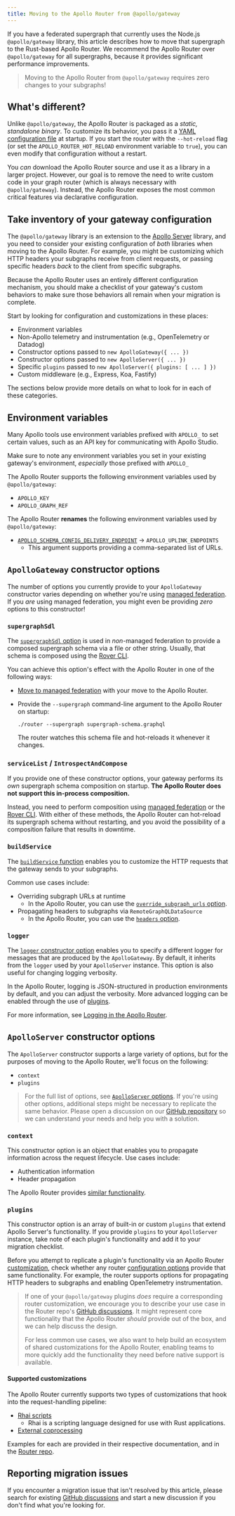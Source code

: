 ```yaml
---
title: Moving to the Apollo Router from @apollo/gateway
---
```


If you have a federated supergraph that currently uses the Node.js `@apollo/gateway` library, this article describes how to move that supergraph to the Rust-based Apollo Router. We recommend the Apollo Router over `@apollo/gateway` for all supergraphs, because it provides significant performance improvements.

> Moving to the Apollo Router from `@apollo/gateway` requires zero changes to your subgraphs! 

## What's different?

Unlike `@apollo/gateway`, the Apollo Router is packaged as a _static, standalone binary_. To customize its behavior, you pass it a [YAML configuration file](./configuration/overview/#yaml-config-file) at startup. If you start the router with the `--hot-reload` flag (or set the `APOLLO_ROUTER_HOT_RELOAD` environment variable to `true`), you can even modify that configuration without a restart.

You _can_ download the Apollo Router source and use it as a library in a larger project. However, our goal is to remove the need to write custom code in your graph router (which is always necessary with `@apollo/gateway`). Instead, the Apollo Router exposes the most common critical features via declarative configuration.

## Take inventory of your gateway configuration

The `@apollo/gateway` library is an extension to the [Apollo Server](/apollo-server/) library, and you need to consider your existing configuration of _both_ libraries when moving to the Apollo Router. For example, you might be customizing which HTTP headers your subgraphs receive from client requests, or passing specific headers _back_ to the client from specific subgraphs.

Because the Apollo Router uses an entirely different configuration mechanism, you should make a checklist of your gateway's custom behaviors to make sure those behaviors all remain when your migration is complete.

Start by looking for configuration and customizations in these places:

* Environment variables
* Non-Apollo telemetry and instrumentation (e.g., OpenTelemetry or Datadog)
* Constructor options passed to `new ApolloGateway({ ... })`
* Constructor options passed to `new ApolloServer({ ... })`
* Specific `plugins` passed to `new ApolloServer({ plugins: [ ... ] })`
* Custom middleware (e.g., Express, Koa, Fastify)

The sections below provide more details on what to look for in each of these categories.

## Environment variables

Many Apollo tools use environment variables prefixed with `APOLLO_` to set certain values, such as an API key for communicating with Apollo Studio.

Make sure to note any environment variables you set in your existing gateway's environment, _especially_ those prefixed with `APOLLO_`

The Apollo Router supports the following environment variables used by `@apollo/gateway`:

* `APOLLO_KEY`
* `APOLLO_GRAPH_REF`

The Apollo Router **renames** the following environment variables used by `@apollo/gateway`:

* [`APOLLO_SCHEMA_CONFIG_DELIVERY_ENDPOINT`](/federation/managed-federation/uplink/#environment-variable) → `APOLLO_UPLINK_ENDPOINTS`
    * This argument supports providing a comma-separated list of URLs.

## `ApolloGateway` constructor options

The number of options you currently provide to your `ApolloGateway` constructor varies depending on whether you're using [managed federation](./managed-federation/overview/). If you _are_ using managed federation, you might even be providing _zero_ options to this constructor!

### `supergraphSdl`

The [`supergraphSdl` option](/federation/api/apollo-gateway#supergraphsdl) is used in _non_-managed federation to provide a composed supergraph schema via a file or other string. Usually, that schema is composed using the [Rover CLI](/rover/supergraphs/).

You can achieve this option's effect with the Apollo Router in one of the following ways:

* [Move to managed federation](./managed-federation/setup/) with your move to the Apollo Router.
* Provide the `--supergraph` command-line argument to the Apollo Router on startup:

    ```
    ./router --supergraph supergraph-schema.graphql
    ```

    The router watches this schema file and hot-reloads it whenever it changes.

### `serviceList` / `IntrospectAndCompose`

If you provide one of these constructor options, your gateway performs its _own_ supergraph schema composition on startup. **The Apollo Router does not support this in-process composition.**

Instead, you need to perform composition using [managed federation](./managed-federation/setup/) or the [Rover CLI](/rover/supergraphs/). With either of these methods, the Apollo Router can hot-reload its supergraph schema without restarting, and you avoid the possibility of a composition failure that results in downtime.

### `buildService`

The [`buildService` function](/federation/api/apollo-gateway#buildservice) enables you to customize the HTTP requests that the gateway sends to your subgraphs.

Common use cases include:

* Overriding subgraph URLs at runtime
    * In the Apollo Router, you can use the [`override_subgraph_urls` option](./configuration/overview#subgraph-routing-urls).
* Propagating headers to subgraphs via `RemoteGraphQLDataSource`
    * In the Apollo Router, you can use the [`headers` option](./configuration/header-propagation).

### `logger`

The [`logger` constructor option](/federation/api/apollo-gateway#logger) enables you to specify a different logger for messages that are produced by the `ApolloGateway`. By default, it inherits from the `logger` used by your `ApolloServer` instance.  This option is also useful for changing logging verbosity.

In the Apollo Router, logging is JSON-structured in production environments by default, and you can adjust the verbosity. More advanced logging can be enabled through the use of [plugins](#plugins).

For more information, see [Logging in the Apollo Router](./configuration/logging/).

## `ApolloServer` constructor options

The `ApolloServer` constructor supports a large variety of options, but for the purposes of moving to the Apollo Router, we'll focus on the following:

- `context`
- `plugins`

> For the full list of options, see [`ApolloServer` options](/apollo-server/api/apollo-server#options). If you're using other options, additional steps might be necessary to replicate the same behavior. Please open a discussion on our [GitHub repository](https://github.com/apollographql/router) so we can understand your needs and help you with a solution.

### `context`

This constructor option is an object that enables you to propagate information across the request lifecycle. Use cases include:

* Authentication information
* Header propagation

The Apollo Router provides [similar functionality](./customizations/rhai-api#requestcontext).

### `plugins`

This constructor option is an array of built-in or custom `plugins` that extend Apollo Server's functionality. If you provide `plugins` to your `ApolloServer` instance, take note of each plugin's functionality and add it to your migration checklist.

Before you attempt to replicate a plugin's functionality via an Apollo Router [customization](#supported-customizations), check whether any router [configuration options](./configuration/overview/) provide that same functionality. For example, the router supports options for propagating HTTP headers to subgraphs and enabling OpenTelemetry instrumentation.

> If one of your `@apollo/gateway` plugins _does_ require a corresponding router customization, we encourage you to describe your use case in the Router repo's [GitHub discussions](https://github.com/apollographql/router/discussions/). It might represent core functionality that the Apollo Router _should_ provide out of the box, and we can help discuss the design.
>
> For less common use cases, we also want to help build an ecosystem of shared customizations for the Apollo Router, enabling teams to more quickly add the functionality they need before native support is available.

#### Supported customizations

The Apollo Router currently supports two types of customizations that hook into the request-handling pipeline:

* [Rhai scripts](./customizations/rhai/)
    * Rhai is a scripting language designed for use with Rust applications.
* [External coprocessing](./customizations/coprocessor/)

Examples for each are provided in their respective documentation, and in the [Router repo](https://github.com/apollographql/router/tree/main/examples).

## Reporting migration issues

If you encounter a migration issue that isn't resolved by this article, please search for existing [GitHub discussions](https://github.com/apollographql/router/discussions/) and start a new discussion if you don't find what you're looking for.
